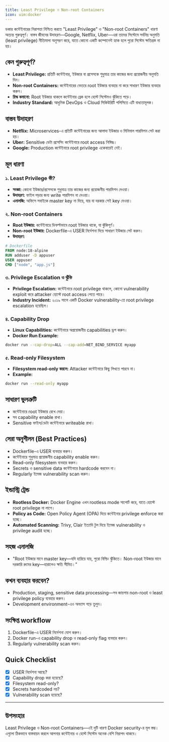 ```yaml
---
title: Least Privilege ও Non-root Containers
icon: uim:docker
---
```


ডকার কন্টেইনারের নিরাপত্তা নিশ্চিত করতে "Least Privilege" ও "Non-root Containers" ধারণা অত্যন্ত গুরুত্বপূর্ণ। বাস্তব জীবনের উদাহরণ—Google, Netflix, Uber—এরা তাদের সিস্টেমে সর্বনিম্ন অনুমতি (least privilege) নীতিমালা অনুসরণ করে, যাতে কোনো একটি কম্পোনেন্ট হ্যাক হলে পুরো সিস্টেম ক্ষতিগ্রস্ত না হয়।

## কেন গুরুত্বপূর্ণ?

- **Least Privilege:** প্রতিটি কন্টেইনার, ইউজার বা প্রসেসকে শুধুমাত্র তার কাজের জন্য প্রয়োজনীয় অনুমতি দিন।
- **Non-root Containers:** কন্টেইনারের ভেতরে root ইউজার ব্যবহার না করে সাধারণ ইউজার ব্যবহার করুন।
- **রিস্ক কমানো:** Root ইউজার থাকলে কন্টেইনার ব্রেক হলে হোস্ট সিস্টেমও ঝুঁকিতে পড়ে।
- **Industry Standard:** আধুনিক DevOps ও Cloud সিকিউরিটি পলিসিতে এটি বাধ্যতামূলক।

## বাস্তব উদাহরণ

- **Netflix:** Microservices-এ প্রতিটি কন্টেইনারের জন্য আলাদা ইউজার ও মিনিমাল পারমিশন সেট করা হয়।
- **Uber:** Sensitive ডেটা প্রসেসিং কন্টেইনারে root access নিষিদ্ধ।
- **Google:** Production কন্টেইনারে root privilege একেবারেই নেই।

## মূল ধারণা

### ১. Least Privilege কী?

- **সংজ্ঞা:** কোনো ইউজার/প্রসেসকে শুধুমাত্র তার কাজের জন্য প্রয়োজনীয় পারমিশন দেওয়া।
- **উদাহরণ:** ফাইল পড়ার জন্য write পারমিশন না দেওয়া।
- **এনালজি:** অফিসে সবাইকে master key না দিয়ে, যার যা দরকার সেই key দেওয়া।

### ২. Non-root Containers

- **Root ইউজার:** কন্টেইনারে ডিফল্টভাবে root ইউজার থাকে, যা ঝুঁকিপূর্ণ।
- **Non-root ইউজার:** Dockerfile-এ USER নির্দেশনা দিয়ে সাধারণ ইউজার সেট করুন।
- **উদাহরণ:**

```dockerfile
# Dockerfile
FROM node:18-alpine
RUN adduser -D appuser
USER appuser
CMD ["node", "app.js"]
```

### ৩. Privilege Escalation ও ঝুঁকি

- **Privilege Escalation:** কন্টেইনারে root privilege থাকলে, কোনো vulnerability exploit করে attacker হোস্টে root access পেতে পারে।
- **Industry Incident:** ২০১৯ সালে একটি Docker vulnerability-তে root privilege escalation হয়েছিল।

### ৪. Capability Drop

- **Linux Capabilities:** কন্টেইনারে অপ্রয়োজনীয় capabilities ড্রপ করুন।
- **Docker Run Example:**

```bash
docker run --cap-drop=ALL --cap-add=NET_BIND_SERVICE myapp
```

### ৫. Read-only Filesystem

- **Filesystem read-only করলে:** Attacker কন্টেইনারে কিছু লিখতে পারবে না।
- **Example:**

```bash
docker run --read-only myapp
```

## সাধারণ ভুলত্রুটি

- কন্টেইনারে root ইউজার রেখে দেয়া।
- সব capability enable রাখা।
- Sensitive ফাইল/ডেটা কন্টেইনারে writeable রাখা।

## সেরা অনুশীলন (Best Practices)

- Dockerfile-এ USER ব্যবহার করুন।
- কন্টেইনারে শুধুমাত্র প্রয়োজনীয় capability enable করুন।
- Read-only filesystem ব্যবহার করুন।
- Secrets ও sensitive data কন্টেইনারে hardcode করবেন না।
- Regularly ইমেজ vulnerability scan করুন।

## ইন্ডাস্ট্রি ট্রেন্ড

- **Rootless Docker:** Docker Engine এখন rootless mode সাপোর্ট করে, যাতে হোস্টে root privilege না লাগে।
- **Policy as Code:** Open Policy Agent (OPA) দিয়ে কন্টেইনার privilege enforce করা হচ্ছে।
- **Automated Scanning:** Trivy, Clair ইত্যাদি টুল দিয়ে ইমেজ vulnerability ও privilege audit হচ্ছে।

## সহজ এনালজি

- "Root ইউজার মানে master key—যদি হারিয়ে যায়, পুরো বিল্ডিং ঝুঁকিতে। Non-root ইউজার মানে দরকারি রুমের key—হারালেও ক্ষতি সীমিত।"

## কখন ব্যবহার করবেন?

- Production, staging, sensitive data processing—সব জায়গায় non-root ও least privilege policy ব্যবহার করুন।
- Development environment-এও অভ্যাস গড়ে তুলুন।

## সংক্ষিপ্ত workflow

1. Dockerfile-এ USER নির্দেশনা যোগ করুন।
2. Docker run-এ capability drop ও read-only flag ব্যবহার করুন।
3. Regularly vulnerability scan করুন।

## Quick Checklist

- [x] USER নির্দেশনা আছে?
- [x] Capability drop করা হয়েছে?
- [x] Filesystem read-only?
- [x] Secrets hardcoded নয়?
- [x] Vulnerability scan হয়েছে?

---

## উপসংহার

Least Privilege ও Non-root Containers—এই দুটি ধারণা Docker security-র মূল স্তম্ভ। এগুলো ঠিকভাবে বাস্তবায়ন করলে আপনার কন্টেইনার ও হোস্ট সিস্টেম অনেক বেশি নিরাপদ থাকবে।

